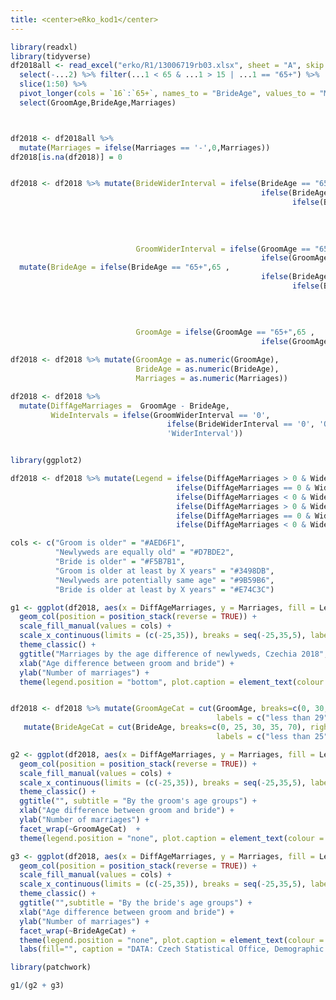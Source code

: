 ---
title: <center>eRko_kod1</center>
---

```{r R1, warning=F, message=F, fig.width=12, fig.height=12 }


library(readxl)
library(tidyverse)
df2018all <- read_excel("erko/R1/13006719rb03.xlsx", sheet = "A", skip = 3) %>% 
  select(-...2) %>% filter(...1 < 65 & ...1 > 15 | ...1 == "65+") %>% 
  slice(1:50) %>% 
  pivot_longer(cols = `16`:`65+`, names_to = "BrideAge", values_to = "Marriages" ) %>% mutate(GroomAge = ...1) %>%
  select(GroomAge,BrideAge,Marriages)



df2018 <- df2018all %>%  
  mutate(Marriages = ifelse(Marriages == '-',0,Marriages))
df2018[is.na(df2018)] = 0


df2018 <- df2018 %>% mutate(BrideWiderInterval = ifelse(BrideAge == "65+",1 , 
                                                        ifelse(BrideAge == "45+",1,
                                                               ifelse(BrideAge == '60-64',1,
                                                                       ifelse(BrideAge == '55-59',1,
                                                                              ifelse(BrideAge == '50-54',1,
                                                                                     ifelse(BrideAge == '45-49',1,
                                                                                            ifelse(BrideAge == '40-44',1,0))))))),
                            GroomWiderInterval = ifelse(GroomAge == "65+",1 , 
                                                        ifelse(GroomAge == "45+",1,0))) %>% 
  mutate(BrideAge = ifelse(BrideAge == "65+",65 , 
                                                        ifelse(BrideAge == "45+",45,
                                                               ifelse(BrideAge == '60-64',60,
                                                                       ifelse(BrideAge == '55-59',55,
                                                                              ifelse(BrideAge == '50-54',50,
                                                                                     ifelse(BrideAge == '45-49',45,
                                                                                            ifelse(BrideAge == '40-44',40,BrideAge))))))),
                            GroomAge = ifelse(GroomAge == "65+",65 , 
                                                        ifelse(GroomAge == "45+",45,GroomAge)))

df2018 <- df2018 %>% mutate(GroomAge = as.numeric(GroomAge), 
                            BrideAge = as.numeric(BrideAge),
                            Marriages = as.numeric(Marriages))

df2018 <- df2018 %>% 
  mutate(DiffAgeMarriages =  GroomAge - BrideAge,
         WideIntervals = ifelse(GroomWiderInterval == '0',
                                   ifelse(BrideWiderInterval == '0', 'OneYearInterval' , 'WiderInterval'),
                                   'WiderInterval'))


library(ggplot2)

df2018 <- df2018 %>% mutate(Legend = ifelse(DiffAgeMarriages > 0 & WideIntervals == 'OneYearInterval', "Groom is older",
                                     ifelse(DiffAgeMarriages == 0 & WideIntervals == 'OneYearInterval', "Newlyweds are equally old",
                                     ifelse(DiffAgeMarriages < 0 & WideIntervals == 'OneYearInterval', "Bride is older",
                                     ifelse(DiffAgeMarriages > 0 & WideIntervals == 'WiderInterval', "Groom is older at least by X years",
                                     ifelse(DiffAgeMarriages == 0 & WideIntervals == 'WiderInterval', "Newlyweds are potentially same age",
                                     ifelse(DiffAgeMarriages < 0 & WideIntervals == 'WiderInterval', "Bride is older at least by X years", "-")))))))

cols <- c("Groom is older" = "#AED6F1", 
          "Newlyweds are equally old" = "#D7BDE2", 
          "Bride is older" = "#F5B7B1", 
          "Groom is older at least by X years" = "#3498DB",
          "Newlyweds are potentially same age" = "#9B59B6",
          "Bride is older at least by X years" = "#E74C3C")

g1 <- ggplot(df2018, aes(x = DiffAgeMarriages, y = Marriages, fill = Legend)) +
  geom_col(position = position_stack(reverse = TRUE)) +
  scale_fill_manual(values = cols) +
  scale_x_continuous(limits = (c(-25,35)), breaks = seq(-25,35,5), labels = abs(seq(-25,35,5))) +
  theme_classic() +
  ggtitle("Marriages by the age difference of newlyweds, Czechia 2018", subtitle = "All marital status") +
  xlab("Age difference between groom and bride") + 
  ylab("Number of marriages") +
  theme(legend.position = "bottom", plot.caption = element_text(colour = "gray"), plot.title.position = "plot") 


df2018 <- df2018 %>% mutate(GroomAgeCat = cut(GroomAge, breaks=c(0, 30, 35, 40, 70), right = FALSE, 
                                              labels = c("less than 29","30-34 yrs", "35-39 yrs", "40 and more"))) %>% 
   mutate(BrideAgeCat = cut(BrideAge, breaks=c(0, 25, 30, 35, 70), right = FALSE, 
                                              labels = c("less than 25", "25-29 yrs","30-34 yrs", "35 and more")))

g2 <- ggplot(df2018, aes(x = DiffAgeMarriages, y = Marriages, fill = Legend)) +
  geom_col(position = position_stack(reverse = TRUE)) +
  scale_fill_manual(values = cols) +
  scale_x_continuous(limits = (c(-25,35)), breaks = seq(-25,35,5), labels = abs(seq(-25,35,5))) +
  theme_classic() +
  ggtitle("", subtitle = "By the groom's age groups") +
  xlab("Age difference between groom and bride") + 
  ylab("Number of marriages") +
  facet_wrap(~GroomAgeCat)  +
  theme(legend.position = "none", plot.caption = element_text(colour = "gray")) 

g3 <- ggplot(df2018, aes(x = DiffAgeMarriages, y = Marriages, fill = Legend)) +
  geom_col(position = position_stack(reverse = TRUE)) +
  scale_fill_manual(values = cols) +
  scale_x_continuous(limits = (c(-25,35)), breaks = seq(-25,35,5), labels = abs(seq(-25,35,5))) +
  theme_classic() +
  ggtitle("",subtitle = "By the bride's age groups") +
  xlab("Age difference between groom and bride") + 
  ylab("Number of marriages") +
  facet_wrap(~BrideAgeCat) +
  theme(legend.position = "none", plot.caption = element_text(colour = "gray")) +
  labs(fill="", caption = "DATA: Czech Statistical Office, Demographic Yearbook 2018, Tab. B.03; AUTHOR: @sljitka")

library(patchwork)

g1/(g2 + g3) 
```